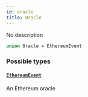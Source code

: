 ```yaml
---
id: oracle
title: Oracle
---
```



No description

```graphql
union Oracle = EthereumEvent
```


### Possible types

#### [`EthereumEvent`](/docs/testnet/graphql/objects/ethereum-event) 

An Ethereum oracle




